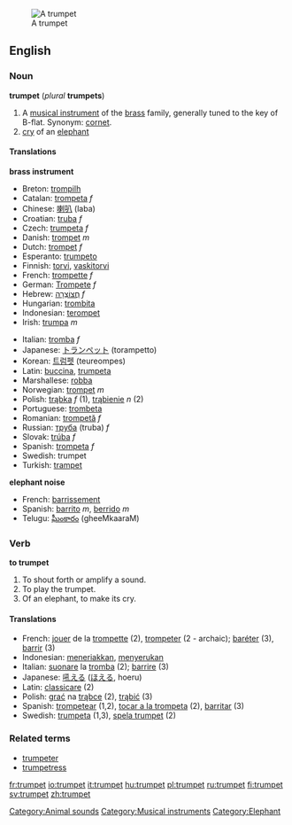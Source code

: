 [[Image:Trumpet.jpg|thumb|right|A trumpet]]
==English==
=== Noun ===
'''trumpet''' (''plural'' '''trumpets''')

# A [[musical instrument]] of the [[brass]] family, generally tuned to the key of B-flat. Synonym: [[cornet]].
# [[cry]] of an [[elephant]] 

====Translations====
'''brass instrument'''
{{top}}
*Breton: [[trompilh]]
*Catalan: [[trompeta]] ''f''
*Chinese: [[喇叭]] (laba)
*Croatian: [[truba]] ''f''
*Czech: [[trumpeta]] ''f''
*Danish: [[trompet]] ''m''
*Dutch: [[trompet]] ''f''
*Esperanto: [[trumpeto]]
*Finnish: [[torvi]], [[vaskitorvi]]
*French: [[trompette]] ''f''
*German: [[Trompete]] ''f''
*Hebrew: [[חצוצרה|חֲצוֹצְרָה]] ''f''
*Hungarian: [[trombita]]
*Indonesian: [[terompet]]
*Irish: [[trumpa]] ''m''
{{mid}}
*Italian: [[tromba]] ''f''
*Japanese: [[トランペット]] (torampetto)
*Korean: [[트럼펫]] (teureompes)
*Latin: [[buccina]], [[trumpeta]]
*Marshallese: [[robba]]
*Norwegian: [[trompet]] ''m''
*Polish: [[trąbka]] ''f'' (1), [[trąbienie]] ''n'' (2)
*Portuguese: [[trombeta]]
*Romanian: [[trompetă]] ''f''
*Russian: [[труба]] (truba) ''f''
*Slovak: [[trúba]] ''f''
*Spanish: [[trompeta]] ''f''
*Swedish: trumpet
*Turkish: [[trampet]]
{{bottom}}

'''elephant noise'''
*French: [[barrissement]]
*Spanish: [[barrito]] ''m'', [[berrido]] ''m''
*Telugu: [[ఘీంకారం]] (gheeMkaaraM)

=== Verb ===
'''to trumpet'''
# To shout forth or amplify a sound.  <!--is this transitive?-->
# To play the trumpet.
# Of an elephant, to make its cry.

==== Translations ====
*French: [[jouer]] de la [[trompette]] (2), [[trompeter]] (2 - archaic); [[baréter]] (3), [[barrir]] (3)
*Indonesian: [[teriak|meneriakkan]], [[seru|menyerukan]]
*Italian: [[suonare]] la [[tromba]] (2); [[barrire]] (3)
*Japanese: [[吼える]] ([[ほえる]], hoeru)
*Latin: [[classicare]] (2)
*Polish: [[grać]] na [[trąbka|trąbce]] (2), [[trąbić]] (3)
*Spanish: [[trompetear]] (1,2), [[tocar a la trompeta]] (2), [[barritar]] (3)
*Swedish: [[trumpeta]] (1,3), [[spela trumpet]] (2)

===Related terms===
*[[trumpeter]]
*[[trumpetress]]

[[Category:Animal sounds]]
[[Category:Musical instruments]]
[[Category:Elephant]]

[[fr:trumpet]]
[[io:trumpet]]
[[it:trumpet]]
[[hu:trumpet]]
[[pl:trumpet]]
[[ru:trumpet]]
[[fi:trumpet]]
[[sv:trumpet]]
[[zh:trumpet]]